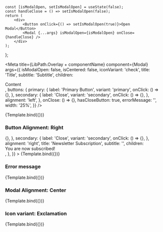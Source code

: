 
    const [isModalOpen, setIsModalOpen] = useState(false);
    const handleClose = () => setIsModalOpen(false);
    return (
        <div>
            <Button onClick={() => setIsModalOpen(true)}>Open Modal</Button>
            <Modal {...args} isModalOpen={isModalOpen} onClose={handleClose} />
        </div>
    );
};


<Meta
    title={LibPath.Overlay + componentName}
    component={Modal}
    args={{
        isModalOpen: false,
        isCentered: false,
        iconVariant: 'check',
        title: 'Title',
        subtitle: 'Subtitle',
        children: <div>Content</div>,
        buttons: {
            primary: {
                label: 'Primary Button',
                variant: 'primary',
                onClick: () => {},
            },
            secondary: {
                label: 'Close',
                variant: 'secondary',
                onClick: () => {},
            },
            alignment: 'left',
        },
        onClose: () => {},
        hasCloseButton: true,
        errorMessage: '',
        width: '25%',
    }}
/>

<DocsPageHeader
    componentName={componentName}
    componentDescription="This component is used to create a popup-box which can contain interactive content."
    addImportantNote={false}
    variant="stable"
/>

<Canvas withToolbar>
    <Story name="Base">{Template.bind({})}</Story>
</Canvas>

<DocsPageBody addStories={true} />

### Button Alignment: Right

<Canvas>
    <Story
        name="Button Alignment: Right"
        args={{
            buttons: {
                primary: {
                    label: 'Primary Button',
                    variant: 'primary',
                    onClick: () => {},
                },
                secondary: {
                    label: 'Close',
                    variant: 'secondary',
                    onClick: () => {},
                },
                alignment: 'right',
                title: 'Newsletter Subscription',
                subtitle: '',
                children: <div>You are now subscribed!</div>,
            },
        }}
    >
        {Template.bind({})}
    </Story>
</Canvas>

### Error message

<Canvas>
    <Story
        name="Error message"
        args={{
            errorMessage: 'This is an error message',
        }}
    >
        {Template.bind({})}
    </Story>
</Canvas>

### Modal Alignment: Center

<Canvas>
    <Story
        name="Modal Alignment: Center"
        args={{
            isCentered: true,
        }}
    >
        {Template.bind({})}
    </Story>
</Canvas>

### Icon variant: Exclamation

<Canvas>
    <Story
        name="Icon variant: Exclamation"
        args={{
            iconVariant: 'exclamation',
        }}
    >
        {Template.bind({})}
    </Story>
</Canvas>
